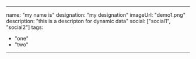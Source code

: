 ---

name: "my name is"
designation: "my designation"
imageUrl: "demo1.png"
description: "this is a descripton for dynamic data"
social: ["social1", "social2"]
tags: 
- "one"
- "two"
---